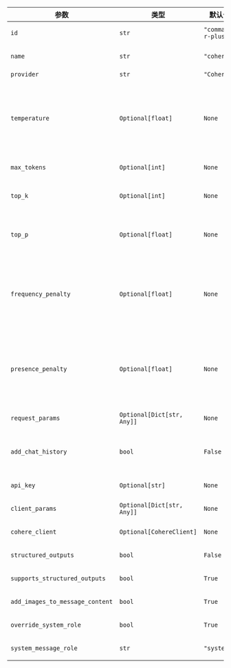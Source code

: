 | 参数                           | 类型                       | 默认值               | 描述                                                                                                                                                                                       |
| ------------------------------ | -------------------------- | --------------------- | ------------------------------------------------------------------------------------------------------------------------------------------------------------------------------------------ |
| `id`                | `str`            | `"command-r-plus"`       | 用于生成响应的具体模型ID。                                                                                                                                                                 |
| `name`                | `str`            | `"cohere"`       | 智能体的名称标识符。                                                                                                                                                                       |
| `provider`                | `str`            | `"Cohere"`       | 模型供应商名称。                                                                                                                                                                           |
| `temperature`                | `Optional[float]`           | `None`      | 采样温度值，范围在0至2之间。较高值（如0.8）会使输出更随机，较低值（如0.2）会使输出更集中且确定性更强。                                                                                     |
| `max_tokens`               | `Optional[int]`           | `None`      | 响应中生成的最大token数量。                                                                                                                                                                |
| `top_k`               | `Optional[int]`           | `None`      | 保留最高概率词汇token的数量，用于top-k筛选。                                                                                                                                               |
| `top_p`               | `Optional[float]`           | `None`      | 核采样参数。模型会考虑具有top_p概率质量的token结果。                                                                                                                                       |
| `frequency_penalty`               | `Optional[float]`           | `None`      | -2.0至2.0间的数值。正值会根据token当前在文本中的出现频率进行惩罚，从而降低模型逐字重复相同内容的概率。                                                                                     |
| `presence_penalty`               | `Optional[float]`           | `None`      | -2.0至2.0间的数值。正值会根据token是否已在文本中出现过进行惩罚，从而增加模型讨论新话题的概率。                                                                                             |
| `request_params`               | `Optional[Dict[str, Any]]`           | `None`      | 请求中包含的附加参数。                                                                                                                                                                     |
| `add_chat_history`               | `bool`           | `False`      | 是否将聊天历史添加到Cohere消息中（而非使用conversation_id）。                                                                                                                              |
| `api_key`               | `Optional[str]`           | `None`      | 用于Cohere服务请求认证的API密钥。                                                                                                                                                          |
| `client_params`               | `Optional[Dict[str, Any]]`           | `None`      | 客户端配置的附加参数。                                                                                                                                                                     |
| `cohere_client`               | `Optional[CohereClient]`           | `None`      | 预配置的Cohere客户端实例。                                                                                                                                                                 |
| `structured_outputs`               | `bool`           | `False`      | 是否对该模型使用结构化输出。                                                                                                                                                               |
| `supports_structured_outputs`               | `bool`           | `True`      | 该模型是否支持结构化输出。                                                                                                                                                                 |
| `add_images_to_message_content`               | `bool`           | `True`      | 是否在消息内容中添加图像。                                                                                                                                                                 |
| `override_system_role`               | `bool`           | `True`      | 是否覆盖系统角色设置。                                                                                                                                                                     |
| `system_message_role`               | `str`           | `"system"`      | 系统消息映射的目标角色。                                                                                                                                                                   |